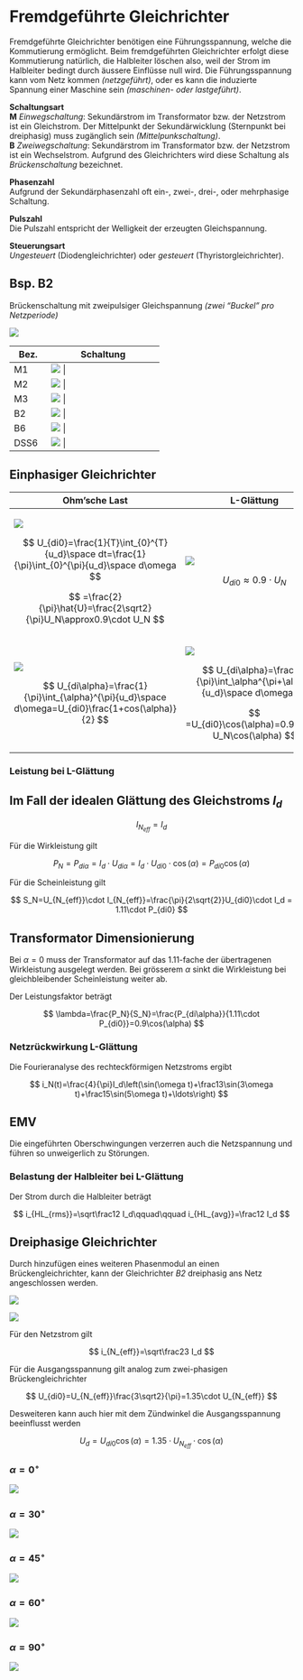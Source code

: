 # Fremdgeführte Gleichrichter

Fremdgeführte Gleichrichter benötigen eine Führungsspannung, welche die Kommutierung ermöglicht. Beim fremdgeführten Gleichrichter erfolgt diese Kommutierung natürlich, die Halbleiter löschen also, weil der Strom im Halbleiter bedingt durch äussere Einflüsse null wird. Die Führungsspannung kann vom Netz kommen *(netzgeführt)*, oder es kann die induzierte Spannung einer Maschine sein *(maschinen- oder lastgeführt)*.

**Schaltungsart\
M** *Einwegschaltung*: Sekundärstrom im Transformator bzw. der Netzstrom ist ein Gleichstrom. Der Mittelpunkt der Sekundärwicklung (Sternpunkt bei dreiphasig) muss zugänglich sein *(Mittelpunkschaltung)*.\
**B** *Zweiwegschaltung*: Sekundärstrom im Transformator bzw. der Netzstrom ist ein Wechselstrom. Aufgrund des Gleichrichters wird diese Schaltung als *Brückenschaltung* bezeichnet.

**Phasenzahl**\
Aufgrund der Sekundärphasenzahl oft ein-, zwei-, drei-, oder mehrphasige Schaltung.

**Pulszahl**\
Die Pulszahl entspricht der Welligkeit der erzeugten Gleichspannung.

**Steuerungsart\
***Ungesteuert* (Diodengleichrichter) oder *gesteuert* (Thyristorgleichrichter).

::: callout-note
## Bsp. **B2**

Brückenschaltung mit zweipulsiger Gleichspannung *(zwei "Buckel" pro Netzperiode)*

![](images/paste-1.png){}
:::

`\end{multicols}`{=latex}

+---------------+-----------------------------------------------+
| Bez.          | Schaltung                                     |
+===============+===============================================+
| M1            | ![](images/paste-2.png){}        |
+---------------+-----------------------------------------------+
| M2            | ![](images/paste-4.png){}        |
+---------------+-----------------------------------------------+
| M3            | ![](images/paste-5.png){}       |
+---------------+-----------------------------------------------+
| B2            | ![](images/paste-6.png){}       |
+---------------+-----------------------------------------------+
| B6            | ![](images/paste-7.png){}       |
+---------------+-----------------------------------------------+
| DSS6          | ![](images/paste-8.png){}        |
+---------------+-----------------------------------------------+

`\begin{multicols}{2}`{=latex}

## Einphasiger Gleichrichter

`\end{multicols}`{=latex}

+-------------------------------------------------------------------------------------------------+-----------------------------------------------------------------------+------------------------------------------------------+
| Ohm'sche Last                                                                                   | L-Glättung                                                            | C-Glättung                                           |
+=================================================================================================+=======================================================================+======================================================+
| ![](images/paste-9.png)                                                                         | ![](images/paste-11.png)                                              | ![](images/paste-15.png)                             |
|                                                                                                 |                                                                       |                                                      |
| $$                                                                                              | $$                                                                    | ![](images/paste-16.png)                             |
| U_{di0}=\frac{1}{T}\int_{0}^{T}{u_d}\space dt=\frac{1}{\pi}\int_{0}^{\pi}{u_d}\space d\omega    | U_{di0}\approx0.9\cdot U_N                                            |                                                      |
| $$                                                                                              | $$                                                                    |                                                      |
|                                                                                                 |                                                                       |                                                      |
| $$                                                                                              |                                                                       |                                                      |
| =\frac{2}{\pi}\hat{U}=\frac{2\sqrt2}{\pi}U_N\approx0.9\cdot U_N                                 |                                                                       |                                                      |
| $$                                                                                              |                                                                       |                                                      |
+-------------------------------------------------------------------------------------------------+-----------------------------------------------------------------------+------------------------------------------------------+
| ![](images/paste-10.png)                                                                        | ![](images/paste-12.png)                                              | $$                                                   |
|                                                                                                 |                                                                       | U_{di\alpha}=                                        |
| $$                                                                                              | $$                                                                    | \begin{cases}                                        |
| U_{di\alpha}=\frac{1}{\pi}\int_{\alpha}^{\pi}{u_d}\space d\omega=U_{di0}\frac{1+cos(\alpha)}{2} | U_{di\alpha}=\frac{1}{\pi}\int_\alpha^{\pi+\alpha}{u_d}\space d\omega | \sqrt{2}\cdot U_N, 0°<\alpha <90°\\                  |
| $$                                                                                              | $$                                                                    | \sqrt{2}\cdot U_N\cdot\sin(\alpha), 90°<\alpha <180° |
|                                                                                                 |                                                                       | \end{cases}                                          |
|                                                                                                 | $$                                                                    | $$                                                   |
|                                                                                                 | =U_{di0}\cos(\alpha)=0.9\space U_N\cos(\alpha)                        |                                                      |
|                                                                                                 | $$                                                                    |                                                      |
+-------------------------------------------------------------------------------------------------+-----------------------------------------------------------------------+------------------------------------------------------+

`\begin{multicols}{2}`{=latex}

### Leistung bei L-Glättung

::: callout-important
## Im Fall der idealen Glättung des Gleichstroms $I_d$

$$
I_{N_{eff}}=I_d
$$
:::

Für die Wirkleistung gilt

$$
P_N = P_{di\alpha} = I_d\cdot U_{di\alpha} = I_d\cdot U_{di0}\cdot\cos(\alpha)=P_{di0}\cos(\alpha)
$$

Für die Scheinleistung gilt

$$
S_N=U_{N_{eff}}\cdot I_{N_{eff}}=\frac{\pi}{2\sqrt{2}}U_{di0}\cdot I_d = 1.11\cdot P_{di0}
$$

::: callout-tip
## Transformator Dimensionierung

Bei $\alpha = 0$ muss der Transformator auf das $1.11$-fache der übertragenen Wirkleistung ausgelegt werden. Bei grösserem $\alpha$ sinkt die Wirkleistung bei gleichbleibender Scheinleistung weiter ab.
:::

Der Leistungsfaktor beträgt

$$
\lambda=\frac{P_N}{S_N}=\frac{P_{di\alpha}}{1.11\cdot P_{di0}}=0.9\cos(\alpha)
$$

### Netzrückwirkung L-Glättung

Die Fourieranalyse des rechteckförmigen Netzstroms ergibt

$$
i_N(t)=\frac{4}{\pi}I_d\left(\sin(\omega t)+\frac13\sin(3\omega t)+\frac15\sin(5\omega t)+\ldots\right)
$$

::: callout-warning
## EMV

Die eingeführten Oberschwingungen verzerren auch die Netzspannung und führen so unweigerlich zu Störungen.
:::

### Belastung der Halbleiter bei L-Glättung

Der Strom durch die Halbleiter beträgt

$$
i_{HL_{rms}}=\sqrt\frac12 I_d\qquad\qquad i_{HL_{avg}}=\frac12 I_d
$$

## Dreiphasige Gleichrichter

Durch hinzufügen eines weiteren Phasenmodul an einen Brückengleichrichter, kann der Gleichrichter *B2* dreiphasig ans Netz angeschlossen werden.

![](images/paste-18.png)

![](images/paste-17.png)

Für den Netzstrom gilt

$$
i_{N_{eff}}=\sqrt\frac23 I_d
$$

Für die Ausgangsspannung gilt analog zum zwei-phasigen Brückengleichrichter

$$
U_{di0}=U_{N_{eff}}\frac{3\sqrt2}{\pi}=1.35\cdot U_{N_{eff}}
$$

Desweiteren kann auch hier mit dem Zündwinkel die Ausgangsspannung beeinflusst werden

$$
U_d=U_{di0}\cos(\alpha)=1.35\cdot U_{N_{eff}}\cdot\cos(\alpha)
$$

### $\alpha=0^\circ$ 

![](images/paste-19.png)

### $\alpha=30^\circ$

![](images/paste-20.png)

### $\alpha=45^\circ$

![](images/paste-21.png)

### $\alpha=60^\circ$

![](images/paste-22.png)

### $\alpha=90^\circ$

![](images/paste-23.png)